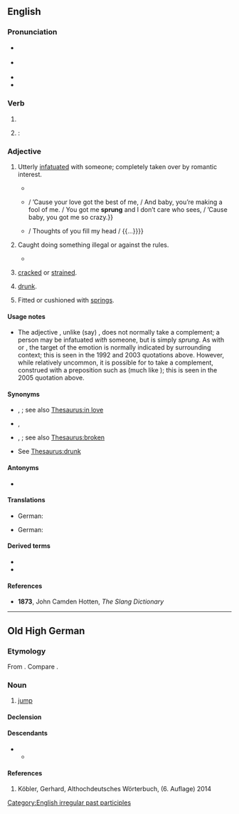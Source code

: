 {{also|Sprung|šprung}}
==English==

===Pronunciation===
* {{a|UK}} {{IPA|en|/ˈspɹʌŋ/}}
* {{a|US}} {{IPA|en|/ˈspɹʌŋ/}}
* {{audio|en|en-au-sprung.ogg|Audio (AU)}}
* {{rhymes|en|ʌŋ|s=1}}

===Verb===
{{head|en|verb form}}

# {{past participle of|en|spring|nocat=1}}
# {{alternative form of|en|sprang}}: {{en-simple past of|spring}}

===Adjective===
{{en-adj}}

# {{lb|en|slang|African American Vernacular English}} Utterly [[infatuated]] with someone; completely taken over by romantic interest.
#* {{quote-song|en|year=1992|composer=[[w:Sir Mix-a-Lot|Sir Mix-a-Lot]]|title=[[w:Baby Got Back|Baby Got Back]]|album=[[w:Mack Daddy|Mack Daddy]]|passage=I like big butts and I cannot lie. / You other brothers can’t deny / that when a girl walks in / with a itty bitty waist / and a round thing in your face you get '''sprung'''.}}
#* {{quote-song|en|year=2003|composer=[[w:Beyoncé Knowles|Beyoncé Knowles]] et al.|title=[[w:Crazy in Love (Beyoncé Knowles song)|Crazy In Love]]|album=[[w:Dangerously in Love|Dangerously in Love]]|passage={{...}} / ’Cause your love got the best of me, / And baby, you’re making a fool of me. / You got me '''sprung''' and I don’t care who sees, / ’Cause baby, you got me so crazy.}}
#* {{quote-song|en|year=2005|composer=[[w:Mariah Carey|Mariah Carey]] et al.|title=Sprung|album=[[w:The Emancipation of Mimi|The Emancipation of Mimi]]|note=bonus track in some editions|passage=’Cause I’m '''sprung''' over you / And ain’t nothin’ I can do / {{...}} / Thoughts of you fill my head / {{...}}}}
# {{lb|en|Australian|slang}} Caught doing something illegal or against the rules.
#* {{quote-book|en|author=Gabrielle Carey and Kathy Lette|title=Puberty Blues|year=1979|page=46|passage=`'''Sprung'''!' cried Jeff Basin, the local dubbo.}}
# {{lb|en|obsolete|nautical|of a [[spar]]}} [[crack]]ed or [[strain]]ed.
# {{lb|en|slang|dated}} [[drunk]].
# Fitted or cushioned with [[spring]]s.
#: {{ux|en|a '''sprung''' mattress}}
#: {{ux|en|the '''sprung''' weight of a vehicle}}

====Usage notes====
* The adjective {{m|en||sprung}}, unlike (say) {{m|en||infatuated}}, does not normally take a complement; a person may be infatuated ''with'' someone, but is simply ''sprung''. As with {{m|en|crazy}} or {{m|en|gaga}}, the target of the emotion is normally indicated by surrounding context; this is seen in the 1992 and 2003 quotations above. However, while relatively uncommon, it is possible for {{m|en||sprung}} to take a complement, construed with a preposition such as {{m|en|over}} (much like {{m|en||gaga}}); this is seen in the 2005 quotation above.

====Synonyms====
* {{sense|infatuated}} {{l|en|smitten}}, {{l|en|taken}}; see also [[Thesaurus:in love]]
* {{sense|caught doing something illegal}} {{l|en|caught with a hand in the cookie jar}}, {{l|en|red-handed}}
* {{sense|cracked or strained}} {{l|en|crazed}}, {{l|en|splintered}}; see also [[Thesaurus:broken]]
* {{sense|drunk}} See [[Thesaurus:drunk]]

====Antonyms====
* {{l|en|unsprung}}

====Translations====
{{trans-top|Utterly infatuated with someone}}
* German: {{t+|de|hoffnungslos verknallt}}
{{trans-bottom}}

{{trans-top|Caught doing something against the rules}}
* German: {{t+|de|erwischt}}
{{trans-bottom}}

====Derived terms====
* {{l|en|coil-sprung}}
* {{l|en|leaf-sprung}}

====References====
* {{sense|drunk}} '''1873''', John Camden Hotten, ''The Slang Dictionary''

[[Category:English irregular past participles]]

----

==Old High German==

===Etymology===
From {{inh|goh|gmw-pro|}}. Compare {{cog|nl|sprong}}.

===Noun===
{{goh-noun|m}}

# [[jump]] 

====Declension====
{{goh-decl-noun-a-m|sprung}}

====Descendants====
* {{desc|gmh|sprung}}
** {{desc|de|Sprung}}

====References====
# Köbler, Gerhard, Althochdeutsches Wörterbuch, (6. Auflage) 2014